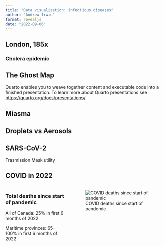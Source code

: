 ```yaml
---
title: "Data visualization: infectious diseases"
author: "Andrew Irwin"
format: revealjs
date: "2022-09-06"
---
```


## London, 185x
### Cholera epidemic

## The Ghost Map


Quarto enables you to weave together content and executable code into a finished presentation. To learn more about Quarto presentations see <https://quarto.org/docs/presentations/>.

## Miasma



## Droplets vs Aerosols



## SARS-CoV-2

Trasmission
Mask utility


## COVID in 2022

:::: {.columns}

::: {.column width="40%"}
### Total deaths since start of pandemic

All of Canada: 
25% in first 6 months of 2022

Maritime provinces:
65-100% in first 6 months of 2022
:::

::: {.column width="60%"}
![COVID deaths since start of pandemic](static/01-cumulative-deaths-to-2022-06.png){#fig-covid-deaths}
:::

::::



